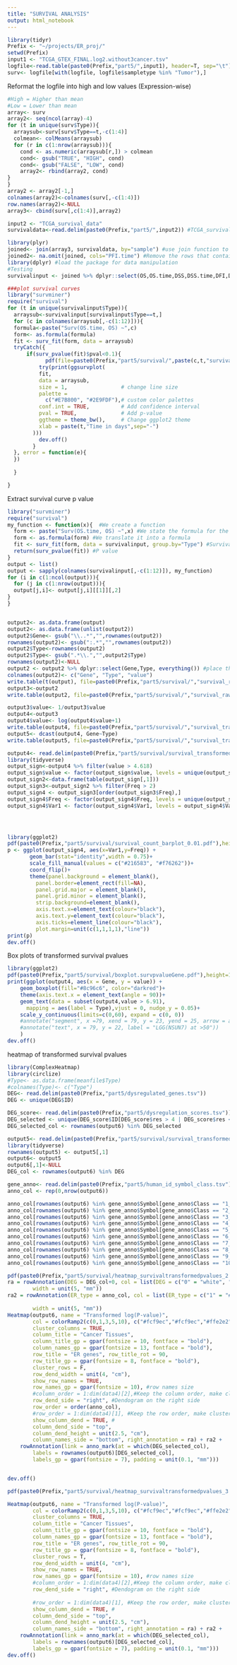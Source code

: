 ```yaml
---
title: "SURVIVAL ANALYSIS"
output: html_notebook
---
```




```r
library(tidyr)
Prefix <- "~/projects/ER_proj/"
setwd(Prefix)
input1 <- "TCGA_GTEX_FINAL.log2.without3cancer.tsv"
logfile<-read.table(paste0(Prefix,"part5/",input1), header=T, sep="\t") #TCGA_GTEX_FINAL.log2.without3cancer.tsv
surv<- logfile[with(logfile, logfile$sampletype %in% "Tumor"),]
```

Reformat the logfile into high and low values (Expression-wise)
```r
#High = Higher than mean
#Low = Lower than mean
array<- surv
array2<- seq(ncol(array)-4)
for (t in unique(surv$Type)){
  arraysub<-surv[surv$Type==t,-c(1:4)]
  colmean<- colMeans(arraysub)
  for (r in c(1:nrow(arraysub))){
    cond <- as.numeric(arraysub[r,]) > colmean
    cond<- gsub("TRUE", "HIGH", cond)
    cond<- gsub("FALSE", "LOW", cond)
    array2<- rbind(array2, cond)
}
}
array2 <- array2[-1,]
colnames(array2)<-colnames(surv[,-c(1:4)])
row.names(array2)<-NULL
array3<- cbind(surv[,c(1:4)],array2)

```

```r
input2 <- "TCGA_survival_data"
survivaldata<-read.delim(paste0(Prefix,"part5/",input2)) #TCGA_survival_data
```

```r
library(plyr)
joined<- join(array3, survivaldata, by="sample") #use join function to add a column of gene names/Class corresponding to the ENSEMBL ID to the last column
joined2<- na.omit(joined, cols="PFI.time") #Remove the rows that contain non-matching genes
library(dplyr) #load the package for data manipulation
#Testing
survivalinput <- joined %>% dplyr::select(OS,OS.time,DSS,DSS.time,DFI,DFI.time,PFI,PFI.time, everything()) #place the last column to first column
```


```r
###plot survival curves
library("survminer")
require("survival")
for (t in unique(survivalinput$Type)){
  arraysub<-survivalinput[survivalinput$Type==t,]
  for (c in colnames(arraysub[,-c(1:12)])){
  formula<-paste("Surv(OS.time, OS) ~",c)
  form<- as.formula(formula)
  fit <- surv_fit(form, data = arraysub)
  tryCatch({
      if(surv_pvalue(fit)$pval<0.1){
            pdf(file=paste0(Prefix,"part5/survival/",paste(c,t,"survival.pdf",sep=".")),height=5,width=5,onefile=FALSE)
          try(print(ggsurvplot(
          fit, 
          data = arraysub, 
          size = 1,                 # change line size
          palette = 
            c("#E7B800", "#2E9FDF"),# custom color palettes
          conf.int = TRUE,          # Add confidence interval
          pval = TRUE,              # Add p-value
          ggtheme = theme_bw(),     # Change ggplot2 theme
          xlab = paste(t,"Time in days",sep="-")
        )))
          dev.off()
        }
  }, error = function(e){
  })
  
  }

}
```

Extract survival curve p value
```r
library("survminer")
require("survival")
my_function <- function(x){  #We create a function 
  form <- paste("Surv(OS.time, OS) ~",x) #We state the formula for the p value calculation
  form <- as.formula(form) #We translate it into a formula
  fit <- surv_fit(form, data = survivalinput, group.by="Type") #Survival fits grouped by Type
  return(surv_pvalue(fit)) #P value
}
output <- list()
output <- sapply(colnames(survivalinput[,-c(1:12)]), my_function)
for (i in c(1:ncol(output))){
  for (j in c(1:nrow(output))){
  output[j,i]<- output[j,i][[1]][,2]
}
}


output2<- as.data.frame(output)
output2<- as.data.frame(unlist(output2))
output2$Gene<- gsub("\\..*","",rownames(output2))
rownames(output2)<- gsub(":.*","",rownames(output2))
output2$Type<-rownames(output2)
output2$Type<- gsub(".*\\.","",output2$Type)
rownames(output2)<-NULL
output2 <- output2 %>% dplyr::select(Gene,Type, everything()) #place the last column to first column
colnames(output2)<- c("Gene", "Type", "value")
write.table(t(output), file=paste0(Prefix,"part5/survival/","survival_raw_pvalues_wide.tsv"),row.names=T, quote=FALSE, sep="\t")
output3<-output2
write.table(output2, file=paste0(Prefix,"part5/survival/","survival_raw_pvalues_long.tsv"),row.names=F, quote=FALSE, sep="\t")
```


```r
output3$value<- 1/output3$value
output4<-output3
output4$value<- log(output4$value+1)
write.table(output4, file=paste0(Prefix,"part5/survival/","survival_transformed_values.tsv"),row.names=FALSE, quote=FALSE, sep="\t")
output5<- dcast(output4, Gene~Type)
write.table(output5, file=paste0(Prefix,"part5/survival/","survival_transformed_values_reformatted.tsv"),row.names=FALSE, quote=FALSE, sep="\t")
```


```r
output4<- read.delim(paste0(Prefix,"part5/survival/survival_transformed_values.tsv"))
library(tidyverse)
output_sign<-output4 %>% filter(value > 4.618)
output_sign$value <- factor(output_sign$value, levels = unique(output_sign$value))
output_sign2<-data.frame(table(output_sign[,1]))
output_sign3<-output_sign2 %>% filter(Freq > 2)
output_sign4 <- output_sign3[order(output_sign3$Freq),] 
output_sign4$Freq <- factor(output_sign4$Freq, levels = unique(output_sign4$Freq))
output_sign4$Var1 <- factor(output_sign4$Var1, levels = output_sign4$Var1[order(output_sign4$Freq)])




library(ggplot2)
pdf(paste0(Prefix,"part5/survival/survival_count_barplot_0.01.pdf"),height=5,width=5)
p <- ggplot(output_sign4, aes(x=Var1,y=Freq)) + 
       geom_bar(stat="identity",width = 0.75)+
       scale_fill_manual(values = c("#216583", "#f76262"))+
       coord_flip()+
       theme(panel.background = element_blank(),
         panel.border=element_rect(fill=NA),
         panel.grid.major = element_blank(),
         panel.grid.minor = element_blank(),
         strip.background=element_blank(),
         axis.text.x=element_text(colour="black"),
         axis.text.y=element_text(colour="black"),
         axis.ticks=element_line(colour="black"),
         plot.margin=unit(c(1,1,1,1),"line"))
print(p) 
dev.off()
```

Box plots of transformed survival pvalues
```r
library(ggplot2)
pdf(paste0(Prefix,"part5/survival/boxplot.survpvalueGene.pdf"),height=10,width=20)
print(ggplot(output4, aes(x = Gene, y = value)) +
    geom_boxplot(fill="#8c96c6", color="darkred")+
    theme(axis.text.x = element_text(angle = 90))+
    geom_text(data = subset(output4,value > 6.91),
      mapping = aes(label = Type),vjust = 0, nudge_y = 0.05)+
    scale_y_continuous(limits=c(0,60), expand = c(0, 0))
    #annotate("segment", x =79, xend = 79, y = 23, yend = 25, arrow = arrow()) +
    #annotate("text", x = 79, y = 22, label = "LGG(NSUN7) at >50"))
    )
dev.off()
```

heatmap of transformed survival pvalues
```r
library(ComplexHeatmap)
library(circlize)
#Type<- as.data.frame(meanfile$Type)
#colnames(Type)<- c("Type")
DEG<- read.delim(paste0(Prefix,"part5/dysregulated_genes.tsv"))
DEG <- unique(DEG$ID)

DEG_score<- read.delim(paste0(Prefix,"part5/dysregulation_scores.tsv"))
DEG_selected <- unique(DEG_score$ID[DEG_score$res > 4 | DEG_score$res < -3])
DEG_selected_col <- rownames(output6) %in% DEG_selected

output5<- read.delim(paste0(Prefix,"part5/survival/survival_transformed_values_reformatted.tsv"))
library(tidyverse)
rownames(output5) <- output5[,1]
output6<- output5
output6[,1]<-NULL
DEG_col <- rownames(output6) %in% DEG

gene_anno<- read.delim(paste0(Prefix,"part5/human_id_symbol_class.tsv"))
anno_col <- rep(0,nrow(output6))

anno_col[rownames(output6) %in% gene_anno$Symbol[gene_anno$Class == "1_histone_reader"]] <- 1 #51B3AB
anno_col[rownames(output6) %in% gene_anno$Symbol[gene_anno$Class == "2_histone_writer"]] <- 2 #1B2E5C
anno_col[rownames(output6) %in% gene_anno$Symbol[gene_anno$Class == "3_histone_eraser"]] <- 3 #BD4389
anno_col[rownames(output6) %in% gene_anno$Symbol[gene_anno$Class == "4_chromatin_remodeler"]] <- 4 #97B125
anno_col[rownames(output6) %in% gene_anno$Symbol[gene_anno$Class == "5_DNA_methylation_reader"]] <- 5 #D71D18
anno_col[rownames(output6) %in% gene_anno$Symbol[gene_anno$Class == "6_DNA_methylation_writer"]] <- 6 #EB5902
anno_col[rownames(output6) %in% gene_anno$Symbol[gene_anno$Class == "7_DNA_methylation_eraser"]] <- 7 #1C9BCD
anno_col[rownames(output6) %in% gene_anno$Symbol[gene_anno$Class == "8_histone_chaperone"]] <- 8 #AC3A23
anno_col[rownames(output6) %in% gene_anno$Symbol[gene_anno$Class == "9_Polycomb_group_protein"]] <- 9 #009444
anno_col[rownames(output6) %in% gene_anno$Symbol[gene_anno$Class == "10_RNA_modification"]] <- 10 #EEEA84
```


```r
pdf(paste0(Prefix,"part5/survival/heatmap_survivaltransformedpvalues_2.pdf"),height=20,width=15)
ra = rowAnnotation(DEG = DEG_col+0, col = list(DEG = c("0" = "white", "1" = "red")), 
        width = unit(5, "mm"))
ra2 = rowAnnotation(ER_type = anno_col, col = list(ER_type = c("1" = "#51B3AB", "2" = "#1B2E5C", "3" = "#BD4389", "4" = "#97B125", "5" = "#D71D18", "6" = "#EB5902", "7" = "#1C9BCD", "8" = "#AC3A23", "9" = "#009444", "10" = "#EEEA84")), 
                   
        width = unit(5, "mm"))
Heatmap(output6, name = "Transformed log(P-value)", 
        col = colorRamp2(c(0,1,3,5,10), c("#fcf9ec","#fcf9ec","#ffe2e2","#ff8260", "#900048"),space = "RGB"),
        cluster_columns = TRUE,
        column_title = "Cancer Tissues", 
        column_title_gp = gpar(fontsize = 10, fontface = "bold"),
        column_names_gp = gpar(fontsize = 13, fontface = "bold"),
        row_title = "ER genes", row_title_rot = 90,
        row_title_gp = gpar(fontsize = 8, fontface = "bold"),
        cluster_rows = F,
        row_dend_width = unit(4, "cm"),
        show_row_names = TRUE,
        row_names_gp = gpar(fontsize = 10), #row names size
        #column_order = 1:dim(data4)[2],#Keep the column order, make clustering FALSE for this
        row_dend_side = "right", #Dendogram on the right side
        row_order = order(anno_col),
        #row_order = 1:dim(data4)[1], #Keep the row order, make clustering FALSE for this
        show_column_dend = TRUE, #
        column_dend_side = "top",
        column_dend_height = unit(2.5, "cm"),
        column_names_side = "bottom", right_annotation = ra) + ra2 +
    rowAnnotation(link = anno_mark(at = which(DEG_selected_col), 
        labels = rownames(output6)[DEG_selected_col], 
        labels_gp = gpar(fontsize = 7), padding = unit(0.1, "mm")))


dev.off()

```

```r
pdf(paste0(Prefix,"part5/survival/heatmap_survivaltransformedpvalues_3.pdf"),height=20,width=15)

Heatmap(output6, name = "Transformed log(P-value)", 
        col = colorRamp2(c(0,1,3,5,10), c("#fcf9ec","#fcf9ec","#ffe2e2","#ff8260", "#900048"),space = "RGB"),
        cluster_columns = TRUE,
        column_title = "Cancer Tissues", 
        column_title_gp = gpar(fontsize = 10, fontface = "bold"),
        column_names_gp = gpar(fontsize = 13, fontface = "bold"),
        row_title = "ER genes", row_title_rot = 90,
        row_title_gp = gpar(fontsize = 8, fontface = "bold"),
        cluster_rows = T,
        row_dend_width = unit(4, "cm"),
        show_row_names = TRUE,
        row_names_gp = gpar(fontsize = 10), #row names size
        #column_order = 1:dim(data4)[2],#Keep the column order, make clustering FALSE for this
        row_dend_side = "right", #Dendogram on the right side
        
        #row_order = 1:dim(data4)[1], #Keep the row order, make clustering FALSE for this
        show_column_dend = TRUE, #
        column_dend_side = "top",
        column_dend_height = unit(2.5, "cm"),
        column_names_side = "bottom", right_annotation = ra) + ra2 +
    rowAnnotation(link = anno_mark(at = which(DEG_selected_col), 
        labels = rownames(output6)[DEG_selected_col], 
        labels_gp = gpar(fontsize = 7), padding = unit(0.1, "mm")))
dev.off()
```

